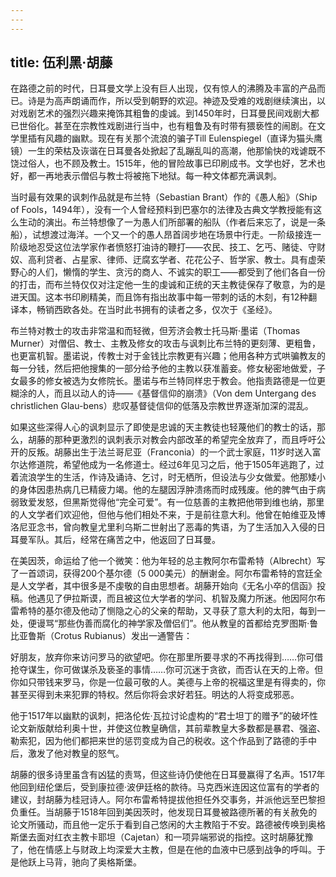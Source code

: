 ```yaml
---
---
---
```

title: 伍利黑·胡藤
---




在路德之前的时代，日耳曼文学上没有巨人出现，仅有惊人的沸腾及丰富的产品而已。诗是为高声朗诵而作，所以受到朝野的欢迎。神迹及受难的戏剧继续演出，以对戏剧艺术的强烈兴趣来掩饰其粗鲁的虔诚。到1450年时，日耳曼民间戏剧大都已世俗化。甚至在宗教性戏剧进行当中，也有粗鲁及有时带有猥亵性的闹剧。在文学里插有风趣的幽默。现在有关那个流浪的骗子Till Eulenspiegel（直译为猫头鹰镜）一生的荣枯及诙谐在日耳曼各处掀起了乱蹦乱叫的高潮，他那愉快的戏谑既不饶过俗人，也不顾及教士。1515年，他的冒险故事已印刷成书。文学也好，艺术也好，都一再地表示僧侣与教士将被拖下地狱。每一种文体都充满讽刺。

当时最有效果的讽刺作品就是布兰特（Sebastian Brant）作的《愚人船》（Ship of Fools，1494年），没有一个人曾经预料到巴塞尔的法律及古典文学教授能有这么生动的演出。布兰特想像了一为愚人们所部署的船队（作者后来忘了，说是一条船），试想渡过海洋。一个又一个的愚人昂首阔步地在场景中行走。一阶级接连一阶级地忍受这位法学家作者愤怒打油诗的鞭打——农民、技工、乞丐、赌徒、守财奴、高利贷者、占星家、律师、迂腐玄学者、花花公子、哲学家、教士。具有虚荣野心的人们，懒惰的学生、贪污的商人、不诚实的职工——都受到了他们各自一份的打击，而布兰特仅仅对注定他一生的虔诚和正统的天主教徒保存了敬意，为的是进天国。这本书印刷精美，而且饰有指出故事中每一带刺的话的木刻，有12种翻译本，畅销西欧各处。在当时此书拥有的读者之多，仅次于《圣经》。

布兰特对教士的攻击非常温和而轻微，但芳济会教士托马斯·墨诺（Thomas Murner）对僧侣、教士、主教及修女的攻击与讽刺比布兰特的更刻薄、更粗鲁，也更富机智。墨诺说，传教士对于金钱比宗教更有兴趣；他用各种方式哄骗教友的每一分钱，然后把他搜集的一部分给予他的主教以获准蓄妾。修女秘密地做爱，子女最多的修女被选为女修院长。墨诺与布兰特同样忠于教会。他指责路德是一位更糊涂的人，而且以动人的诗——《基督信仰的崩溃》（Von dem Untergang des christlichen Glau-bens）悲叹基督徒信仰的低落及宗教世界逐渐加深的混乱。

如果这些深得人心的讽刺显示了即使是忠诚的天主教徒也轻蔑他们的教士的话，那么，胡藤的那种更激烈的讽刺表示对教会内部改革的希望完全放弃了，而且呼吁公开的反叛。胡藤出生于法兰哥尼亚（Franconia）的一个武士家庭，11岁时送入富尔达修道院，希望他成为一名修道士。经过6年见习之后，他于1505年逃跑了，过着流浪学生的生活，作诗及诵诗、乞讨，时无栖所，但设法与少女做爱。他那矮小的身体因患热病几已精疲力竭。他的左腿因浮肿溃疡而时成残废。他的脾气由于病弱致爱发怒，但黑斯觉得他“完全可爱”。有一位慈善的主教把他带到维也纳，那里的人文学者们欢迎他，但他与他们相处不来，于是前往意大利。他曾在帕维亚及博洛尼亚念书，曾向教皇尤里利乌斯二世射出了恶毒的隽语，为了生活加入入侵的日耳曼军队。其后，经常在痛苦之中，他返回了日耳曼。

在美因茨，命运给了他一个微笑：他为年轻的总主教阿尔布雷希特（Albrecht）写了一首颂词，获得200个基尔德（5 000美元）的酬谢金。阿尔布雷希特的宫廷全是人文学者，其中很多是不虔敬的自由思想者。胡藤开始向《无名小卒的信函》投稿。他遇见了伊拉斯谟，而且被这位大学者的学问、机智及魔力所迷。他因阿尔布雷希特的基尔德及他动了恻隐之心的父亲的帮助，又寻获了意大利的太阳，每到一处，便谩骂“那些伪善而腐化的神学家及僧侣们”。他从教皇的首都给克罗图斯·鲁比亚鲁斯（Crotus Rubianus）发出一通警告：

好朋友，放弃你来访问罗马的欲望吧。你在那里所要寻求的不再找得到……你可借抢夺谋生，你可做谋杀及亵圣的事情……你可沉迷于贪欲，而否认在天的上帝。但你如只带钱来罗马，你是一位最可敬的人。美德与上帝的祝福这里是有得卖的，你甚至买得到未来犯罪的特权。然后你将会求好若狂。明达的人将变成邪恶。



他于1517年以幽默的讽刺，把洛伦佐·瓦拉讨论虚构的“君士坦丁的赠予”的破坏性论文新版献给利奥十世，并使这位教皇确信，其前辈教皇大多数都是暴君、强盗、勒索犯，因为他们都把来世的惩罚变成为自己的税收。这个作品到了路德的手中后，激发了他对教皇的怒气。

胡藤的很多诗里虽含有凶猛的责骂，但这些诗仍使他在日耳曼赢得了名声。1517年他回到纽伦堡后，受到康拉德·波伊廷格的款待。马克西米连因这位富有的学者的建议，封胡藤为桂冠诗人。阿尔布雷希特提拔他担任外交事务，并派他远至巴黎担负重任。当胡藤于1518年回到美因茨时，他发现日耳曼被路德所著的有关赦免的论文所骚动，而且他一定乐于看到自己悠闲的大主教陷于不安。路德被传唤到奥格斯堡去面对红衣主教卡耶坦（Cajetan）和一项异端邪说的指控。这时胡藤犹豫了，他在情感上与财政上均深爱大主教，但是在他的血液中已感到战争的呼叫。于是他跃上马背，驰向了奥格斯堡。